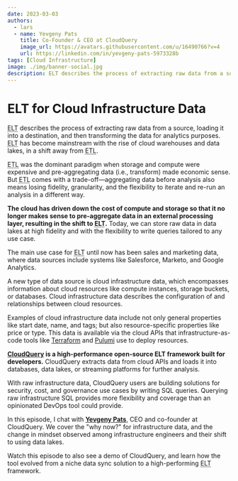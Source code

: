 ```yaml
---
date: 2023-03-03
authors:
  - lars
  - name: Yevgeny Pats
    title: Co-Founder & CEO at CloudQuery
    image_url: https://avatars.githubusercontent.com/u/16490766?v=4
    url: https://linkedin.com/in/yevgeny-pats-5973328b
tags: [Cloud Infrastructure]
image: ./img/banner-social.jpg
description: ELT describes the process of extracting raw data from a source, loading it into a destination, and then transforming the data for analytics purposes. The cloud has driven down the cost of compute and storage so that it no longer makes sense to pre-aggregate data in an external processing layer, resulting in the shift away from ETL to ELT.
---
```


# ELT for Cloud Infrastructure Data

<p><abbr title="extract, load, transform">ELT</abbr> describes the process of extracting raw data from a source, loading it into a destination, and then transforming the data for analytics purposes. <abbr title="extract, load, transform">ELT</abbr> has become mainstream with the rise of cloud warehouses and data lakes, in a shift away from <abbr title="extract, transform, load">ETL</abbr>.</p>

<p><abbr title="extract, transform, load">ETL</abbr> was the dominant paradigm when storage and compute were expensive and pre-aggregating data (i.e., transform) made economic sense. But <abbr title="extract, transform, load">ETL</abbr> comes with a trade-off—aggregating data before analysis also means losing fidelity, granularity, and the flexibility to iterate and re-run an analysis in a different way.</p>

**The cloud has driven down the cost of compute and storage so that it no longer makes sense to pre-aggregate data in an external processing layer, resulting in the shift to <abbr title="extract, load, transform">ELT</abbr>.** Today, we can store raw data in data lakes at high fidelity and with the flexibility to write queries tailored to any use case.

The main use case for <abbr title="extract, load, transform">ELT</abbr> until now has been sales and marketing data, where data sources include systems like Salesforce, Marketo, and Google Analytics.

A new type of data source is cloud infrastructure data, which encompasses information about cloud resources like compute instances, storage buckets, or databases. Cloud infrastructure data describes the configuration of and relationships between cloud resources.

Examples of cloud infrastructure data include not only general properties like start date, name, and tags; but also resource-specific properties like price or type. This data is available via the cloud APIs that infrastructure-as-code tools like [Terraform](https://terraform.io) and [Pulumi](https://pulumi.com) use to deploy resources.

**[CloudQuery](https://cloudquery.io) is a high-performance open-source ELT framework built for developers.** CloudQuery extracts data from cloud APIs and loads it into databases, data lakes, or streaming platforms for further analysis.

With raw infrastructure data, CloudQuery users are building solutions for security, cost, and governance use cases by writing SQL queries. Querying raw infrastructure SQL provides more flexibility and coverage than an opinionated DevOps tool could provide.

In this episode, I chat with [**Yevgeny Pats**](https://linkedin.com/in/yevgeny-pats-5973328b), CEO and co-founder at CloudQuery. We cover the "why now?" for infrastructure data, and the change in mindset observed among infrastructure engineers and their shift to using data lakes.

Watch this episode to also see a demo of CloudQuery, and learn how the tool evolved from a niche data sync solution to a high-performing <abbr title="extract, load, transform">ELT</abbr> framework.

<YoutubeEmbed id="5ALXtsUKqeY" title={metadata.title} date={metadata.date} description={metadata.description} />
